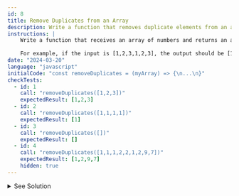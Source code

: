 ```yaml
---
id: 8
title: Remove Duplicates from an Array
description: Write a function that removes duplicate elements from an array.
instructions: |
    Write a function that receives an array of numbers and returns an array with the duplicate elements removed.
    
    For example, if the input is [1,2,3,1,2,3], the output should be [1,2,3].
date: "2024-03-20"
language: "javascript"
initialCode: "const removeDuplicates = (myArray) => {\n...\n}"
checkTests:
  - id: 1
    call: "removeDuplicates([1,2,3])"
    expectedResult: [1,2,3]
  - id: 2
    call: "removeDuplicates([1,1,1,1])"
    expectedResult: [1]
  - id: 3
    call: "removeDuplicates([])"
    expectedResult: []
  - id: 4
    call: "removeDuplicates([1,1,1,2,2,1,2,9,7])"
    expectedResult: [1,2,9,7]
    hidden: true
---
```


<details>
  <summary>See Solution</summary>

```js
const removeDuplicates = (myArray) => {
   return Array.from(new Set(myArray))
}
```

### Explanation
- We use the `Set` object to store unique values of any type.
- We then convert the `Set` object to an array using the `Array.from` method.


## Complexity Analysis
The time complexity for this solution is O(n) where n is the length of the input array.

## Alternative
### For loop
```ts
function removeDuplicates(myArray) {
      let uniqueArray = [];
      for (let i = 0; i < myArray.length; i++) {
         if (uniqueArray.indexOf(myArray[i]) === -1) {
               uniqueArray.push(myArray[i]);
         }
      }
      return uniqueArray;
}
```

### Spreading
```ts
function removeDuplicates(myArray) {
    return [...new Set(myArray)];
}
```

</details>